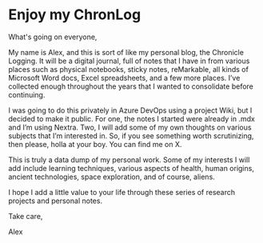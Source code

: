# Enjoy my ChronLog

What's going on everyone,

My name is Alex, and this is sort of like my personal blog, the Chronicle Logging. It will be a digital journal, full of notes that I have in from various places such as physical notebooks, sticky notes, reMarkable, all kinds of Microsoft Word docs, Excel spreadsheets, and a few more places. I’ve collected enough throughout the years that I wanted to consolidate before continuing.

I was going to do this privately in Azure DevOps using a project Wiki, but I decided to make it public. For one, the notes I started were already in .mdx and I’m using Nextra. Two, I will add some of my own thoughts on various subjects that I’m interested in. So, if you see something worth scrutinizing, then please, holla at your boy. You can find me on X.

This is truly a data dump of my personal work. Some of my interests I will add include learning techniques, various aspects of health, human origins, ancient technologies, space exploration, and of course, aliens.

I hope I add a little value to your life through these series of research projects and personal notes.

Take care,

Alex


